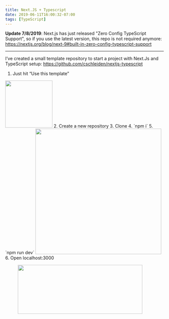 ```yaml
---
title: Next.JS + Typescript
date: 2019-06-11T16:00:32-07:00
tags: [TypeScript]
---
```


**Update 7/8/2019**:
Next.js has just released "Zero Config TypeScript Support", so if you use the latest version, this repo is not required anymore:
https://nextjs.org/blog/next-9#built-in-zero-config-typescript-support

---

I&#8217;ve created a small template repository to start a project with Next.Js and TypeScript setup:  https://github.com/cschleiden/nextjs-typescript

  1. Just hit &#8220;Use this template&#8221;
<img scale="0" className="wp-image-920" style="width: 150px;" src="/assets/wp-content/uploads/2019/06/image.png" alt="" srcset="/assets/wp-content/uploads/2019/06/image.png 346w, /assets/wp-content/uploads/2019/06/image-300x104.png 300w" sizes="(max-width: 346px) 100vw, 346px" />
  2. Create a new repository
  3. Clone
  4. `npm i`
  5. `npm run dev`
<img scale="0" className="wp-image-922" style="width: 400px;" src="/assets/wp-content/uploads/2019/06/image-2.png" alt="" srcset="/assets/wp-content/uploads/2019/06/image-2.png 1300w, /assets/wp-content/uploads/2019/06/image-2-300x200.png 300w, /assets/wp-content/uploads/2019/06/image-2-768x513.png 768w, /assets/wp-content/uploads/2019/06/image-2-1024x684.png 1024w, /assets/wp-content/uploads/2019/06/image-2-700x467.png 700w" sizes="(max-width: 1300px) 100vw, 1300px" />
  6. Open localhost:3000

<div className="wp-block-image">
  <figure className="aligncenter is-resized"><img src="/assets/wp-content/uploads/2019/06/image-3.png" alt="" className="wp-image-923" width="396" height="156" srcset="/assets/wp-content/uploads/2019/06/image-3.png 678w, /assets/wp-content/uploads/2019/06/image-3-300x119.png 300w" sizes="(max-width: 396px) 100vw, 396px" /></figure>
</div>